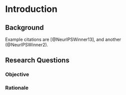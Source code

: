 # Introduction

## Background

<!-- TODO: Remove this. Just for example -->
Example citations are [@NeurIPSWinner13], and another (@NeurIPSWinner2).

## Research Questions
<!-- Note: Rubric for Research Questions asks for: poses and answers most questions and includes many other interesting facts. -->



### Objective

### Rationale